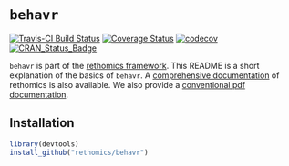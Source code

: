 # `behavr` 
[![Travis-CI Build Status](https://travis-ci.org/rethomics/behavr.svg?branch=master)](https://travis-ci.org/rethomics/behavr)
[![Coverage Status](https://img.shields.io/codecov/c/github/rethomics/behavr/master.svg)](https://codecov.io/github/behavr/behavr?branch=master)
[![codecov](https://codecov.io/gh/rethomics/behavr/branch/master/graph/badge.svg)](https://codecov.io/gh/rethomics/behavr)
[![CRAN_Status_Badge](http://www.r-pkg.org/badges/version/behavr)](https://cran.r-project.org/package=behavr)


<!-- [![AppVeyor Build Status](https://ci.appveyor.com/api/projects/status/github/tidyverse/hms?branch=master&svg=true)](https://ci.appveyor.com/project/tidyverse/hms)  -->

<!-- [![Coverage Status](https://img.shields.io/codecov/c/github/tidyverse/hms/master.svg)](https://codecov.io/github/tidyverse/hms?branch=master) [![CRAN_Status_Badge](http://www.r-pkg.org/badges/version/hms)](https://cran.r-project.org/package=hms) -->

`behavr` is part of the [rethomics framework](https://rethomics.github.io/).
This README is a short explanation of the basics of `behavr`.
A [comprehensive documentation](https://rethomics.github.io/behavr.html) of rethomics is also available.
We also provide a [conventional pdf documentation](behavr.pdf).


## Installation

```r
library(devtools)
install_github("rethomics/behavr")
```
